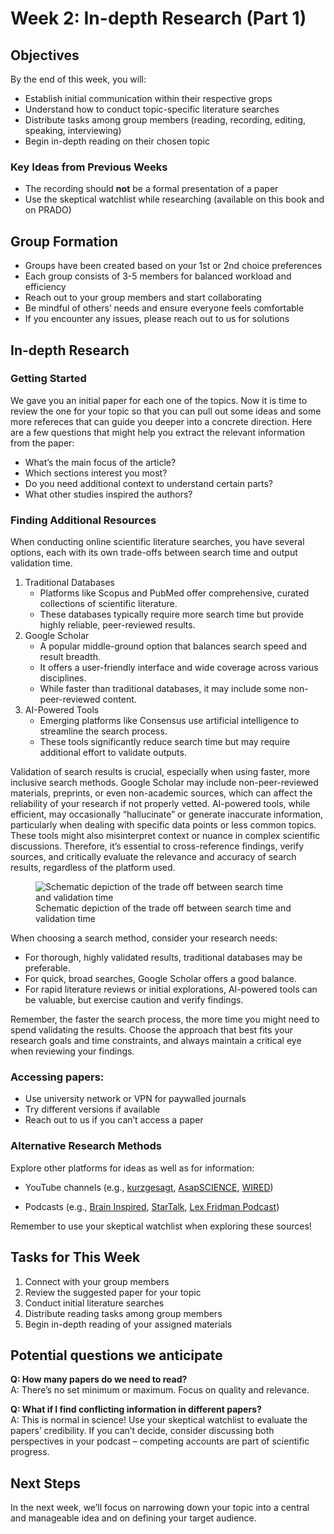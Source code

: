 # Week 2: In-depth Research (Part 1)

## Objectives
By the end of this week, you will:

- Establish initial communication within their respective grops
- Understand how to conduct topic-specific literature searches
- Distribute tasks among group members (reading, recording, editing, speaking, interviewing)
- Begin in-depth reading on their chosen topic

### Key Ideas from Previous Weeks
- The recording should **not** be a formal presentation of a paper
- Use the skeptical watchlist while researching (available on this book and on PRADO)

## Group Formation

- Groups have been created based on your 1st or 2nd choice preferences
- Each group consists of 3-5 members for balanced workload and efficiency
- Reach out to your group members and start collaborating
- Be mindful of others' needs and ensure everyone feels comfortable
- If you encounter any issues, please reach out to us for solutions

## In-depth Research

### Getting Started
We gave you an initial paper for each one of the topics. Now it is time to review the one for your topic so that you can pull out some ideas and some more refereces that can guide you deeper into a concrete direction. Here are a few questions that might help you extract the relevant information from the paper:

   - What's the main focus of the article?
   - Which sections interest you most?
   - Do you need additional context to understand certain parts?
   - What other studies inspired the authors?

### Finding Additional Resources
When conducting online scientific literature searches, you have several options, each with its own trade-offs between search time and output validation time.

1. Traditional Databases
   - Platforms like Scopus and PubMed offer comprehensive, curated collections of scientific literature.
   - These databases typically require more search time but provide highly reliable, peer-reviewed results.

2. Google Scholar
   - A popular middle-ground option that balances search speed and result breadth.
   - It offers a user-friendly interface and wide coverage across various disciplines.
   - While faster than traditional databases, it may include some non-peer-reviewed content.

3. AI-Powered Tools
   - Emerging platforms like Consensus use artificial intelligence to streamline the search process.
   - These tools significantly reduce search time but may require additional effort to validate outputs.

Validation of search results is crucial, especially when using faster, more inclusive search methods. Google Scholar may include non-peer-reviewed materials, preprints, or even non-academic sources, which can affect the reliability of your research if not properly vetted. AI-powered tools, while efficient, may occasionally "hallucinate" or generate inaccurate information, particularly when dealing with specific data points or less common topics. These tools might also misinterpret context or nuance in complex scientific discussions. Therefore, it's essential to cross-reference findings, verify sources, and critically evaluate the relevance and accuracy of search results, regardless of the platform used.

![Schematic depiction of the trade off between search time and validation time](_images/search_engines.png)

When choosing a search method, consider your research needs:

- For thorough, highly validated results, traditional databases may be preferable.
- For quick, broad searches, Google Scholar offers a good balance.
- For rapid literature reviews or initial explorations, AI-powered tools can be valuable, but exercise caution and verify findings.

Remember, the faster the search process, the more time you might need to spend validating the results. Choose the approach that best fits your research goals and time constraints, and always maintain a critical eye when reviewing your findings.

### Accessing papers:
   - Use university network or VPN for paywalled journals
   - Try different versions if available
   - Reach out to us if you can't access a paper

### Alternative Research Methods
Explore other platforms for ideas as well as for information:

- YouTube channels (e.g., [kurzgesagt](https://www.youtube.com/@kurzgesagt), [AsapSCIENCE](https://www.youtube.com/@AsapSCIENCE), [WIRED](https://www.youtube.com/@WIRED))

- Podcasts (e.g., [Brain Inspired](https://braininspired.co/), [StarTalk](https://startalkmedia.com/), [Lex Fridman Podcast](https://lexfridman.com/podcast/))

Remember to use your skeptical watchlist when exploring these sources!

## Tasks for This Week
1. Connect with your group members
2. Review the suggested paper for your topic
3. Conduct initial literature searches
4. Distribute reading tasks among group members
5. Begin in-depth reading of your assigned materials

## Potential questions we anticipate
**Q: How many papers do we need to read?**  
A: There's no set minimum or maximum. Focus on quality and relevance.

**Q: What if I find conflicting information in different papers?**  
A: This is normal in science! Use your skeptical watchlist to evaluate the papers' credibility. If you can't decide, consider discussing both perspectives in your podcast – competing accounts are part of scientific progress.

## Next Steps
In the next week, we'll focus on narrowing down your topic into a central and manageable idea and on defining your target audience.